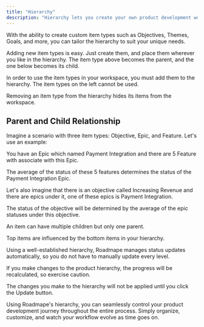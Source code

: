 ```yaml
---
title: "Hierarchy"
description: "Hierarchy lets you create your own product development workflow. "
---
```

With the ability to create custom item types such as Objectives, Themes, Goals, and more, you can tailor the hierarchy to suit your unique needs.

Adding new item types is easy. Just create them, and place them wherever you like in the hierarchy. The item type above becomes the parent, and the one below becomes its child.

<Note>In order to use the item types in your workspace, you must add them to the hierarchy. The item types on the left cannot be used.</Note>

<Warning>Removing an item type from the hierarchy hides its items from the workspace.</Warning>

## Parent and Child Relationship

Imagine a scenario with three item types: Objective, Epic, and Feature. Let's use an example:

You have an Epic which named Payment Integration and there are 5 Feature with associate with this Epic.

The average of the status of these 5 features determines the status of the Payment Integration Epic.

Let's also imagine that there is an objective called Increasing Revenue and there are epics under it, one of these epics is Payment Integration.

The status of the objective will be determined by the average of the epic statuses under this objective.

<Note>An item can have multiple children but only one parent.</Note>

Top items are influenced by the bottom items in your hierarchy.

Using a well-established hierarchy, Roadmape manages status updates automatically, so you do not have to manually update every level.

<Warning>If you make changes to the product hierarchy, the progress will be recalculated, so exercise caution.</Warning>

The changes you make to the hierarchy will not be applied until you click the Update button.

Using Roadmape's hierarchy, you can seamlessly control your product development journey throughout the entire process. Simply organize, customize, and watch your workflow evolve as time goes on.
